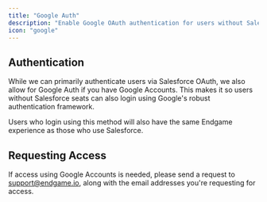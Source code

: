 ```yaml
---
title: "Google Auth"
description: "Enable Google OAuth authentication for users without Salesforce seats"
icon: "google"
---
```


## Authentication

While we can primarily authenticate users via Salesforce OAuth, we also allow for Google Auth if you have Google Accounts. This makes it so users without Salesforce seats can also login using Google's robust authentication framework.

Users who login using this method will also have the same Endgame experience as those who use Salesforce.

## Requesting Access

If access using Google Accounts is needed, please send a request to [support@endgame.io](mailto:support@endgame.io), along with the email addresses you're requesting for access.
